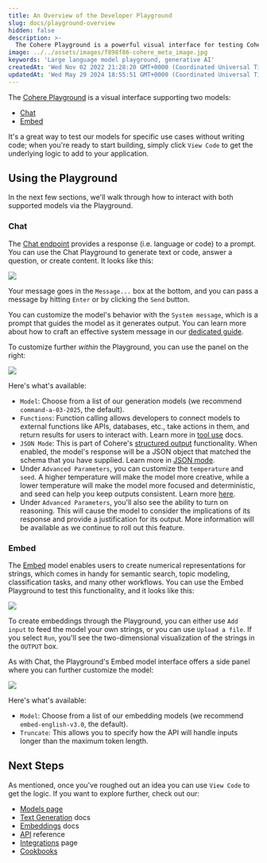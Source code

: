 ```yaml
---
title: An Overview of the Developer Playground
slug: docs/playground-overview
hidden: false
description: >-
  The Cohere Playground is a powerful visual interface for testing Cohere's generation and embedding language models without coding.
image: ../../assets/images/f898f86-cohere_meta_image.jpg
keywords: 'Large language model playground, generative AI'
createdAt: 'Wed Nov 02 2022 21:28:20 GMT+0000 (Coordinated Universal Time)'
updatedAt: 'Wed May 29 2024 18:55:51 GMT+0000 (Coordinated Universal Time)'
---
```

The [Cohere Playground](https://dashboard.cohere.com/playground) is a visual interface supporting two models:

- [Chat](https://docs.cohere.com/reference/chat)
- [Embed](https://docs.cohere.com/reference/embed)

It's a great way to test our models for specific use cases without writing code; when you're ready to start building, simply click `View Code` to get the underlying logic to add to your application.

## Using the Playground

In the next few sections, we'll walk through how to interact with both supported models via the Playground.

### Chat

The [Chat endpoint](https://docs.cohere.com/reference/chat) provides a response (i.e. language or code) to a prompt. You can use the Chat Playground to generate text or code, answer a question, or create content. It looks like this:

<img src='../../assets/images/chat-pg-basic.png' />

Your message goes in the `Message...` box at the bottom, and you can pass a message by hitting `Enter` or by clicking the `Send` button.

You can customize the model's behavior with the `System message`, which is a prompt that guides the model as it generates output. You can learn more about how to craft an effective system message in our [dedicated guide](https://docs.cohere.com/docs/preambles).

To customize further _within_ the Playground, you can use the panel on the right:

<img src='../../assets/images/chat-pg-panel.png' />

Here's what's available:

- `Model`: Choose from a list of our generation models (we recommend `command-a-03-2025`, the default).
- `Functions`: Function calling allows developers to connect models to external functions like APIs, databases, etc., take actions in them, and return results for users to interact with. Learn more in [tool use](https://docs.cohere.com/docs/tool-use) docs.
- `JSON Mode`: This is part of Cohere's [structured output](https://docs.cohere.com/docs/structured-outputs) functionality. When enabled, the model's response will be a JSON object that matched the schema that you have supplied. Learn more in [JSON mode](https://docs.cohere.com/docs/parameter-types-in-json).
- Under `Advanced Parameters`, you can customize the `temperature` and `seed`. A higher temperature will make the model more creative, while a lower temperature will make the model more focused and deterministic, and seed can help you keep outputs consistent. Learn more [here](https://docs.cohere.com/docs/predictable-outputs).
- Under `Advanced Parameters`, you'll also see the ability to turn on reasoning. This will cause the model to consider the implications of its response and provide a justification for its output. More information will be available as we continue to roll out this feature.

### Embed

The [Embed](https://docs.cohere.com/reference/embed) model enables users to create numerical representations for strings, which comes in handy for semantic search, topic modeling, classification tasks, and many other workflows. You can use the Embed Playground to test this functionality, and it looks like this:

<img src='../../assets/images/embed-pg-basic.png' />

To create embeddings through the Playground, you can either use `Add input` to feed the model your own strings, or you can use `Upload a file`. If you select `Run`, you'll see the two-dimensional visualization of the strings in the `OUTPUT` box.

As with Chat, the Playground's Embed model interface offers a side panel where you can further customize the model:

<img src='../../assets/images/embed-pg-panel.png' />

Here's what's available:

- `Model`: Choose from a list of our embedding models (we recommend `embed-english-v3.0`, the default).
- `Truncate`: This allows you to specify how the API will handle inputs longer than the maximum token length.

## Next Steps
As mentioned, once you've roughed out an idea you can use `View Code` to get the logic. If you want to explore further, check out our:

- [Models page](https://docs.cohere.com/docs/models)
- [Text Generation](https://docs.cohere.com/docs/introduction-to-text-generation-at-cohere) docs
- [Embeddings](https://docs.cohere.com/docs/embeddings) docs
- [API](https://docs.cohere.com/reference/about) reference
- [Integrations](https://docs.cohere.com/docs/integrations) page
- [Cookbooks](https://docs.cohere.com/docs/cookbooks)